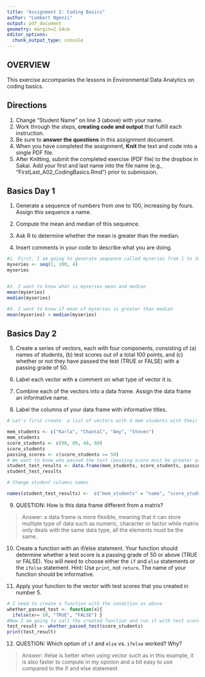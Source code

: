 ```yaml
---
title: "Assignment 2: Coding Basics"
author: "Lambert Ngenzi"
output: pdf_document
geometry: margin=2.54cm
editor_options: 
  chunk_output_type: console
---
```


## OVERVIEW

This exercise accompanies the lessons in Environmental Data Analytics on coding basics. 

## Directions
1. Change "Student Name" on line 3 (above) with your name.
2. Work through the steps, **creating code and output** that fulfill each instruction.
3. Be sure to **answer the questions** in this assignment document.
4. When you have completed the assignment, **Knit** the text and code into a single PDF file.
5. After Knitting, submit the completed exercise (PDF file) to the dropbox in Sakai. Add your first and last name into the file name (e.g., "FirstLast_A02_CodingBasics.Rmd") prior to submission.



## Basics Day 1

1. Generate a sequence of numbers from one to 100, increasing by fours. Assign this sequence a name. 

2. Compute the mean and median of this sequence. 

3. Ask R to determine whether the mean is greater than the median. 

4. Insert comments in your code to describe what you are doing.

```r
#1. First, I am going to generate sequence called myseries from 1 to 100 by 4 
myseries <- seq(1, 100, 4)
myseries


#2. I want to know what is myseries mean and median
mean(myseries)
median(myseries)

#3. I want to know if mean of myseries is greater than median 
mean(myseries) > median(myseries)

```

## Basics Day 2

5. Create a series of vectors, each with four components, consisting of (a) names of students, (b) test scores out of a total 100 points, and (c) whether or not they have passed the test (TRUE or FALSE) with a passing grade of 50.

6. Label each vector with a comment on what type of vector it is.

7. Combine each of the vectors into a data frame. Assign the data frame an informative name.

8. Label the columns of your data frame with informative titles.

```r
# Let's first create  a list of vectors with 4 mem students with their test scores

mem_students <- c("Karla", "Chantal", "Amy", "Steven")
mem_students
score_students <- c(90, 89, 48, 60)
score_students
passing_scores <- c(score_students >= 50)
# We want to know who passed the test (passing score must be greater or equal to 50)
student_test_results <- data.frame(mem_students, score_students, passing_scores)
student_test_results

# Change student columns names

names(student_test_results) <-  c("mem_students" = "name", "score_students" = "score", "passing_scores" = "result")

```

9. QUESTION: How is this data frame different from a matrix?

> Answer: a data frame is more flexible, meaning that it can store multiple type 
of data such as numeric, character or factor while matrix only deals with 
the same data type, all the elements must be the same. 

10. Create a function with an if/else statement. Your function should determine whether a test score is a passing grade of 50 or above (TRUE or FALSE). You will need to choose either the `if` and `else` statements or the `ifelse` statement. Hint: Use `print`, not `return`. The name of your function should be informative.

11. Apply your function to the vector with test scores that you created in number 5. 

```r
# I need to create a function with the condition as above
whether_passed_test <- function(x){
  ifelse(x>= 50, "TRUE", "FALSE") }
#Now I am going to call the created function and run it with test scores vector created previously. 
test_result <- whether_passed_test(score_students)
print(test_result)
```

12. QUESTION: Which option of `if` and `else` vs. `ifelse` worked? Why?

> Answer: ifelse is better when using vector such as in this example, it is also faster to compute in my opinion and a bit easy to use compared to the if and else statement 
